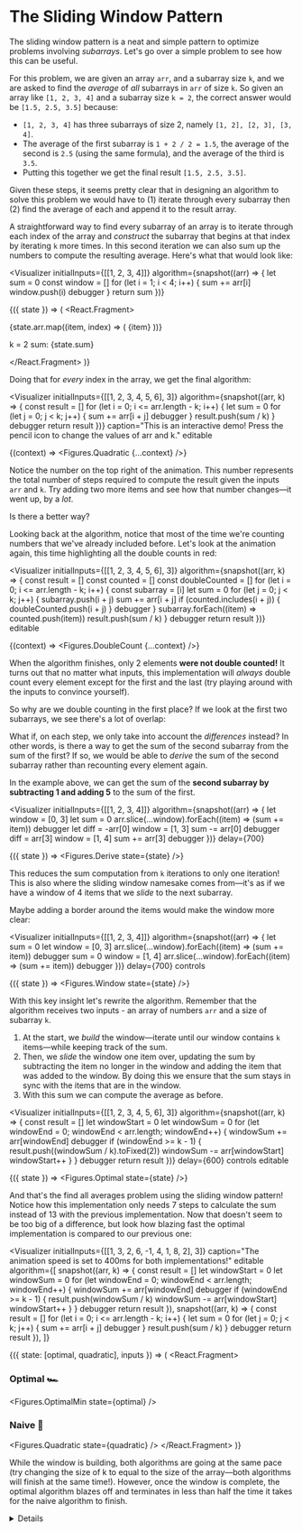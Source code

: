 
# The Sliding Window Pattern

The sliding window pattern is a neat and simple pattern to optimize problems involving _subarrays_. Let's go over a simple problem to see how this can be useful.

For this problem, we are given an array `arr`, and a subarray size `k`, and we are asked to find the _average_ of _all_ subarrays in `arr` of size `k`. So given an array like `[1, 2, 3, 4]` and a subarray size `k = 2`, the correct answer would be `[1.5, 2.5, 3.5]` because:

- `[1, 2, 3, 4]` has three subarrays of size 2, namely `[1, 2], [2, 3], [3, 4]`.
- The average of the first subarray is `1 + 2 / 2 = 1.5`, the average of the second is `2.5` (using the same formula), and the average of the third is `3.5`.
- Putting this together we get the final result `[1.5, 2.5, 3.5]`.

Given these steps, it seems pretty clear that in designing an algorithm to solve this problem we would have to (1) iterate through every subarray then (2) find the average of each and append it to the result array.

A straightforward way to find every subarray of an array is to iterate through each index of the array and _construct_ the subarray that begins at that index by iterating `k` more times. In this second iteration we can also sum up the numbers to compute the resulting average. Here's what that would look like:

<Visualizer
  initialInputs={[[1, 2, 3, 4]]}
  algorithm={snapshot((arr) => {
    let sum = 0
    const window = []
    for (let i = 1; i < 4; i++) {
      sum += arr[i]
      window.push(i)
      debugger
    }
    return sum
  })}
>
  {({ state }) => (
    <React.Fragment>
      <div className="flex w-full justify-center">
        {state.arr.map((item, index) => (
          <Item key={index} active={state.window.includes(index)}>
            {item}
          </Item>
        ))}
      </div>
      <p className="font-mono w-full text-center mt-4">
        k = 2 sum: {state.sum}
      </p>
    </React.Fragment>
  )}
</Visualizer>

Doing that for _every_ index in the array, we get the final algorithm:

<Visualizer
  initialInputs={[[1, 2, 3, 4, 5, 6], 3]}
  algorithm={snapshot((arr, k) => {
    const result = []
    for (let i = 0; i <= arr.length - k; i++) {
      let sum = 0
      for (let j = 0; j < k; j++) {
        sum += arr[i + j]
        debugger
      }
      result.push(sum / k)
    }
    debugger
    return result
  })}
  caption="This is an interactive demo! Press the pencil icon to change the values of arr and k."
  editable
>
  {(context) => <Figures.Quadratic {...context} />}
</Visualizer>

Notice the number on the top right of the animation. This number represents the total number of steps required to compute the result given the inputs `arr` and `k`. Try adding two more items and see how that number changes—it went up, by a _lot_.

Is there a better way?

Looking back at the algorithm, notice that most of the time we're counting numbers that we've already included before. Let's look at the animation again, this time highlighting all the double counts in red:

<Visualizer
  initialInputs={[[1, 2, 3, 4, 5, 6], 3]}
  algorithm={snapshot((arr, k) => {
    const result = []
    const counted = []
    const doubleCounted = []
    for (let i = 0; i <= arr.length - k; i++) {
      const subarray = [i]
      let sum = 0
      for (let j = 0; j < k; j++) {
        subarray.push(i + j)
        sum += arr[i + j]
        if (counted.includes(i + j)) {
          doubleCounted.push(i + j)
        }
        debugger
      }
      subarray.forEach((item) => counted.push(item))
      result.push(sum / k)
    }
    debugger
    return result
  })}
  editable
>
  {(context) => <Figures.DoubleCount {...context} />}
</Visualizer>

When the algorithm finishes, only 2 elements **were not double counted!** It turns out that no matter what inputs, this implementation will _always_ double count every element except for the first and the last (try playing around with the inputs to convince yourself).

So why are we double counting in the first place? If we look at the first two subarrays, we see there's a lot of overlap:

<Visualizer>
  <Figures.Comparison />
</Visualizer>

What if, on each step, we only take into account the _differences_ instead? In other words, is there a way to get the sum of the second subarray from the sum of the first? If so, we would be able to _derive_ the sum of the second subarray rather than recounting every element again.

In the example above, we can get the sum of the **second subarray by subtracting 1 and adding 5** to the sum of the first.

<Visualizer
  initialInputs={[[1, 2, 3, 4]]}
  algorithm={snapshot((arr) => {
    let window = [0, 3]
    let sum = 0
    arr.slice(...window).forEach((item) => (sum += item))
    debugger
    let diff = -arr[0]
    window = [1, 3]
    sum -= arr[0]
    debugger
    diff = arr[3]
    window = [1, 4]
    sum += arr[3]
    debugger
  })}
  delay={700}
>
  {({ state }) => <Figures.Derive state={state} />}
</Visualizer>

This reduces the sum computation from `k` iterations to only one iteration! This is also where the sliding window namesake comes from—it's as if we have a window of 4 items that we _slide_ to the next subarray.

Maybe adding a border around the items would make the window more clear:

<Visualizer
  initialInputs={[[1, 2, 3, 4]]}
  algorithm={snapshot((arr) => {
    let sum = 0
    let window = [0, 3]
    arr.slice(...window).forEach((item) => (sum += item))
    debugger
    sum = 0
    window = [1, 4]
    arr.slice(...window).forEach((item) => (sum += item))
    debugger
  })}
  delay={700}
  controls
>
  {({ state }) => <Figures.Window state={state} />}
</Visualizer>

With this key insight let's rewrite the algorithm. Remember that the algorithm receives two inputs - an array of numbers `arr` and a size of subarray `k`.

1. At the start, we _build_ the window—iterate until our window contains `k` items—while keeping track of the sum.
2. Then, we _slide_ the window one item over, updating the sum by subtracting the item no longer in the window and adding the item that was added to the window. By doing this we ensure that the sum stays in sync with the items that are in the window.
3. With this sum we can compute the average as before.

<Visualizer
  initialInputs={[[1, 2, 3, 4, 5, 6], 3]}
  algorithm={snapshot((arr, k) => {
    const result = []
    let windowStart = 0
    let windowSum = 0
    for (let windowEnd = 0; windowEnd < arr.length; windowEnd++) {
      windowSum += arr[windowEnd]
      debugger
      if (windowEnd >= k - 1) {
        result.push((windowSum / k).toFixed(2))
        windowSum -= arr[windowStart]
        windowStart++
      }
    }
    debugger
    return result
  })}
  delay={600}
  controls
  editable
>
  {({ state }) => <Figures.Optimal state={state} />}
</Visualizer>

And that's the find all averages problem using the sliding window pattern! Notice how this implementation only needs 7 steps to calculate the sum instead of 13 with the previous implementation. Now that doesn't seem to be too big of a difference, but look how blazing fast the optimal implementation is compared to our previous one:

<Visualizer
  initialInputs={[[1, 3, 2, 6, -1, 4, 1, 8, 2], 3]}
  caption="The animation speed is set to 400ms for both implementations!"
  editable
  algorithm={[
    snapshot((arr, k) => {
      const result = []
      let windowStart = 0
      let windowSum = 0
      for (let windowEnd = 0; windowEnd < arr.length; windowEnd++) {
        windowSum += arr[windowEnd]
        debugger
        if (windowEnd >= k - 1) {
          result.push(windowSum / k)
          windowSum -= arr[windowStart]
          windowStart++
        }
      }
      debugger
      return result
    }),
    snapshot((arr, k) => {
      const result = []
      for (let i = 0; i <= arr.length - k; i++) {
        let sum = 0
        for (let j = 0; j < k; j++) {
          sum += arr[i + j]
          debugger
        }
        result.push(sum / k)
      }
      debugger
      return result
    }),
  ]}
>
  {({ state: [optimal, quadratic], inputs }) => (
    <React.Fragment>
      <h3 className="text-gray-500 font-semibold text-center">Optimal 🏎</h3>
      <Figures.OptimalMin state={optimal} />
      <h3 className="text-gray-500 font-semibold text-center my-8">Naive 🐌</h3>
      <Figures.Quadratic state={quadratic} />
    </React.Fragment>
  )}
</Visualizer>

While the window is building, both algorithms are going at the same pace (try changing the size of k to equal to the size of the array—both algorithms will finish at the same time!). However, once the window is complete, the optimal algorithm blazes off and terminates in less than half the time it takes for the naive algorithm to finish.

<Details label="A note on time complexity">

Admittedly comparing the runtime of two algorithms from an animated graphic isn't necessarily correct. Some algorithms naturally perform better on some inputs than others. The correct approach is to compare the algorithms' respective [time complexities](https://en.wikipedia.org/wiki/Time_complexity#:~:text=In%20computer%20science%2C%20the%20time,takes%20to%20run%20an%20algorithm.).

I wanted to avoid talking about time complexity for those not familiar with it, but I do think it's important to note what the time complexities actually _are_ for those who are curious.

**TL;DR**—The naive implementation is `O(nk)` while the optimal implementation is `O(n)`, where `n` is the size of the given array `arr`.

In the naive implementation, for every item in the array, we iterate `k` times to compute the subarray. This gives us a runtime of `O(nk)` where `n` is the size of the given array.

In the optimal implementation, we broke down the algorithm into two concrete steps—the build step and the slide step. The time complexity of the algorithm is thus the sum of the build step and the slide step.

The build step is simply `O(k)` because we're only iterating until we reach the window size `k`. At a quick glance, the slide step is `O(n)` because we're iterating until the end of the array. However, we don't start at index `0`—we start at index `k`. Therefore a more tight upper bound is `O(n - k)`. Adding the two together we get the final runtime of `O(n)`. A surprising find! Turns out the runtime of the optimal solution isn't reliant on the value of `k` at all.

</Details>
